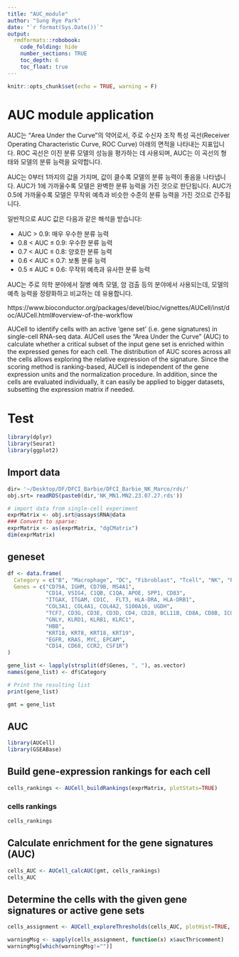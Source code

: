 ```yaml
---
title: "AUC_module"
author: "Sung Rye Park"
date: "`r format(Sys.Date())`"
output:  
  rmdformats::robobook: 
    code_folding: hide 
    number_sections: TRUE
    toc_depth: 6
    toc_float: true
--- 
```


```r
knitr::opts_chunk$set(echo = TRUE, warning = F)
```

# AUC module application

AUC는 "Area Under the Curve"의 약어로서, 주로 수신자 조작 특성 곡선(Receiver Operating Characteristic Curve, ROC Curve) 아래의 면적을 나타내는 지표입니다. ROC 곡선은 이진 분류 모델의 성능을 평가하는 데 사용되며, AUC는 이 곡선의 형태와 모델의 분류 능력을 요약합니다.

AUC는 0부터 1까지의 값을 가지며, 값이 클수록 모델의 분류 능력이 좋음을 나타냅니다. AUC가 1에 가까울수록 모델은 완벽한 분류 능력을 가진 것으로 판단됩니다. AUC가 0.5에 가까울수록 모델은 무작위 예측과 비슷한 수준의 분류 능력을 가진 것으로 간주됩니다.

일반적으로 AUC 값은 다음과 같은 해석을 받습니다:

- AUC > 0.9: 매우 우수한 분류 능력
- 0.8 < AUC ≤ 0.9: 우수한 분류 능력
- 0.7 < AUC ≤ 0.8: 양호한 분류 능력
- 0.6 < AUC ≤ 0.7: 보통 분류 능력
- 0.5 ≤ AUC ≤ 0.6: 무작위 예측과 유사한 분류 능력

AUC는 주로 의학 분야에서 질병 예측 모델, 암 검출 등의 분야에서 사용되는데, 모델의 예측 능력을 정량화하고 비교하는 데 유용합니다. 

https://www.bioconductor.org/packages/devel/bioc/vignettes/AUCell/inst/doc/AUCell.html#overview-of-the-workflow

AUCell to identify cells with an active ‘gene set’ (i.e. gene signatures) in single-cell RNA-seq data. AUCell uses the “Area Under the Curve” (AUC) to calculate whether a critical subset of the input gene set is enriched within the expressed genes for each cell. The distribution of AUC scores across all the cells allows exploring the relative expression of the signature. Since the scoring method is ranking-based, AUCell is independent of the gene expression units and the normalization procedure. In addition, since the cells are evaluated individually, it can easily be applied to bigger datasets, subsetting the expression matrix if needed.


# Test
```r
library(dplyr)
library(Seurat)
library(ggplot2)
```

## Import data
```r
dir= '~/Desktop/DF/DFCI_Barbie/DFCI_Barbie_NK_Marco/rds/'
obj.srt= readRDS(paste0(dir,'NK_MN1.MN2.23.07.27.rds'))
```

```r
# import data from single-cell experiment
exprMatrix <- obj.srt@assays$RNA@data
### Convert to sparse:
exprMatrix <- as(exprMatrix, "dgCMatrix")
dim(exprMatrix) 
```

## geneset  
```r
df <- data.frame(
  Category = c("B", "Macrophage", "DC", "Fibroblast", "Tcell", "NK", "RBC", "Epithelial", "Tumor", "Monocyte"),
  Genes = c("CD79A, IGHM, CD79B, MS4A1",
            "CD14, VSIG4, C1QB, C1QA, APOE, SPP1, CD83",
            "ITGAX, ITGAM, CD1C,  FLT3, HLA-DRA, HLA-DRB1",
            "COL3A1, COL4A1, COL4A2, S100A16, UGDH",
            "TCF7, CD3G, CD3E, CD3D, CD4, CD28, BCL11B, CD8A, CD8B, ICOS",
            "GNLY, KLRD1, KLRB1, KLRC1",
            "HBB",
            "KRT18, KRT8, KRT18, KRT19",
            "EGFR, KRAS, MYC, EPCAM",
            "CD14, CD68, CCR2, CSF1R")
)

gene_list <- lapply(strsplit(df$Genes, ", "), as.vector)
names(gene_list) <- df$Category

# Print the resulting list
print(gene_list)
```

```r
gmt = gene_list
```

## AUC
```r
library(AUCell)
library(GSEABase)
```
## Build gene-expression rankings for each cell
```r
cells_rankings <- AUCell_buildRankings(exprMatrix, plotStats=TRUE)
```

### cells rankings
```r
cells_rankings
```

## Calculate enrichment for the gene signatures (AUC)   
```r
cells_AUC <- AUCell_calcAUC(gmt, cells_rankings)
cells_AUC
```
## Determine the cells with the given gene signatures or active gene sets   
```r
cells_assignment <- AUCell_exploreThresholds(cells_AUC, plotHist=TRUE, assign=TRUE) 
```
  
```r
warningMsg <- sapply(cells_assignment, function(x) x$aucThr$comment)
warningMsg[which(warningMsg!="")]
```


